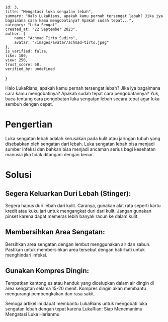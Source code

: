     id: 3,
    title: "Mengatasi luka sengatan lebah",
    summary: "Halo LukaRians, apakah kamu pernah tersengat lebah? Jika iya bagaimana cara kamu mengobatinya? Apakah sudah tepat...",
    category: "Luka Sengat",
    created_at: "22 September 2023",
    author: {
        name: "Achmad Tirto Sudiro",
        avatar: "/images/avatar/achmad-tirto.jpeg"
    },
    is_verified: false,
    like: 100,
    view: 250,
    trust_score: 68,
    verified_by: undefined
}

Halo LukaRians, apakah kamu pernah tersengat lebah? Jika iya bagaimana cara kamu mengobatinya? Apakah sudah tepat cara pengobatannya? Yuk, baca tentang cara pengobatan luka sengatan lebah secara tepat agar luka sembuh dengan cepat.

# Pengertian

Luka sengatan lebah adalah kerusakan pada kulit atau jaringan tubuh yang disebabkan oleh sengatan dari lebah. Luka sengatan lebah bisa menjadi sumber infeksi dan bahkan bisa menjadi ancaman serius bagi kesehatan manusia jika tidak ditangani dengan benar.

# Solusi
## Segera Keluarkan Duri Lebah (Stinger):
Segera hapus duri lebah dari kulit. Caranya, gunakan alat rata seperti kartu kredit atau kuku jari untuk mengangkat duri dari kulit. Jangan gunakan pinset karena dapat memeras          lebih banyak racun ke dalam kulit.

## Membersihkan Area Sengatan:
Bersihkan area sengatan dengan lembut menggunakan air dan sabun. Pastikan untuk membersihkan area tersebut dengan hati-hati untuk menghindari infeksi.

## Gunakan Kompres Dingin:
Tempatkan kantong es atau handuk yang dicelupkan dalam air dingin di area sengatan selama 15-20 menit. Kompres dingin akan membantu mengurangi pembengkakan dan rasa sakit.

Semoga artikel ini dapat membantu LukaRians untuk mengobati luka sengatan lebah dengan tepat karena LukaRian: Siap Menemanimu Mengatasi Luka Harianmu
